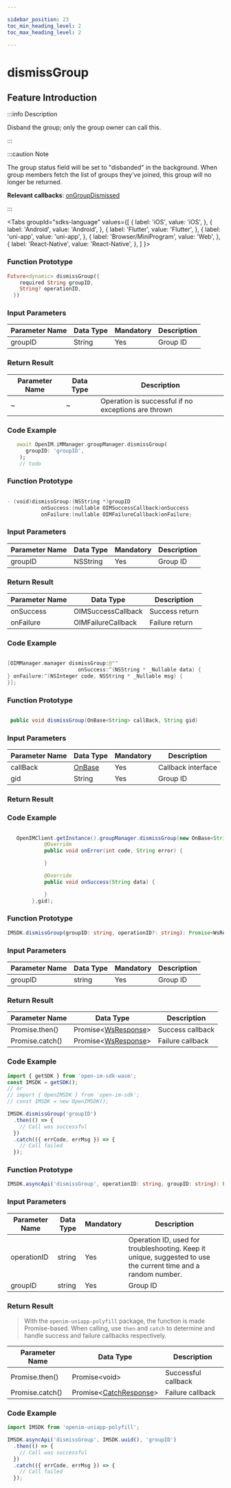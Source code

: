 ```yaml
---

sidebar_position: 23
toc_min_heading_level: 2
toc_max_heading_level: 2

---
```


# dismissGroup

## Feature Introduction

:::info Description

Disband the group; only the group owner can call this.

:::

:::caution Note

The group status field will be set to "disbanded" in the background. When group members fetch the list of groups they've joined, this group will no longer be returned.

**Relevant callbacks**:
[onGroupDismissed](../../callback/onGroupDismissed)

:::

<Tabs
groupId="sdks-language"
values={[
{ label: 'iOS', value: 'iOS', },
{ label: 'Android', value: 'Android', },
{ label: 'Flutter', value: 'Flutter', },
{ label: 'uni-app', value: 'uni-app', },
{ label: 'Browser/MiniProgram', value: 'Web', },
{ label: 'React-Native', value: 'React-Native', },
]
}>

<TabItem value="Flutter">

### Function Prototype

```dart showLineNumbers
Future<dynamic> dismissGroup({
    required String groupID,
    String? operationID,
  })
```

### Input Parameters

| Parameter Name | Data Type | Mandatory | Description |
| -------------- | --------- | --------- | ---------- |
| groupID        | String    | Yes       | Group ID   |

### Return Result

| Parameter Name | Data Type | Description                       |
| -------------- | --------- | --------------------------------- |
| ~              | ~         | Operation is successful if no exceptions are thrown |

### Code Example

```dart showLineNumbers
   await OpenIM.iMManager.groupManager.dismissGroup(
      groupID: 'groupID',
    );
    // todo
```

</TabItem>

<TabItem value="iOS">

### Function Prototype

```swift showLineNumbers

- (void)dismissGroup:(NSString *)groupID
           onSuccess:(nullable OIMSuccessCallback)onSuccess
           onFailure:(nullable OIMFailureCallback)onFailure;

```

### Input Parameters

| Parameter Name | Data Type | Mandatory | Description |
| -------------- | --------- | --------- | ---------- |
| groupID        | NSString  | Yes       | Group ID   |

### Return Result

| Parameter Name | Data Type          | Description  |
| -------------- | ------------------- | ------------ |
| onSuccess      | OIMSuccessCallback | Success return |
| onFailure      | OIMFailureCallback   | Failure return |

### Code Example

```swift showLineNumbers

[OIMManager.manager dismissGroup:@""
                       onSuccess:^(NSString * _Nullable data) {
} onFailure:^(NSInteger code, NSString * _Nullable msg) {
}];

```

</TabItem>

<TabItem value="Android">

### Function Prototype

```java showLineNumbers

 public void dismissGroup(OnBase<String> callBack, String gid)

```

### Input Parameters

| Parameter Name | Data Type               | Mandatory | Description  |
| -------------- | ----------------------- | --------- | ------------ |
| callBack       | [OnBase](/callback/onBase.mdx) | Yes       | Callback interface |
| gid            | String                  | Yes       | Group ID     |

### Return Result

### Code Example

```java showLineNumbers

   OpenIMClient.getInstance().groupManager.dismissGroup(new OnBase<String>() {
            @Override
            public void onError(int code, String error) {

            }

            @Override
            public void onSuccess(String data) {

            }
        },gid);

```

</TabItem>

<TabItem value="Web">

### Function Prototype

```ts showLineNumbers
IMSDK.dismissGroup(groupID: string, operationID?: string): Promise<WsResponse>
```

### Input Parameters

| Parameter Name | Data Type | Mandatory | Description |
| -------------- | --------- | --------- | ---------- |
| groupID        | string    | Yes       | Group ID   |

### Return Result

| Parameter Name   | Data Type                               | Description       |
| ---------------- | ---------------------------------------- | ----------------- |
| Promise.then()   | Promise<[WsResponse](/class/response.mdx)> | Success callback  |
| Promise.catch()  | Promise<[WsResponse](/class/response.mdx)> | Failure callback  |

### Code Example

```js showLineNumbers
import { getSDK } from 'open-im-sdk-wasm';
const IMSDK = getSDK();
// or
// import { OpenIMSDK } from 'open-im-sdk';
// const IMSDK = new OpenIMSDK();

IMSDK.dismissGroup('groupID')
  .then(() => {
    // Call was successful
  })
  .catch(({ errCode, errMsg }) => {
    // Call failed
  });
```

</TabItem>

<TabItem value="uni-app">

### Function Prototype

```ts showLineNumbers
IMSDK.asyncApi('dismissGroup', operationID: string, groupID: string): Promise<void>
```

### Input Parameters

| Parameter Name | Data Type | Mandatory | Description                                                              |
| -------------- | --------- | --------- | ------------------------------------------------------------------------ |
| operationID    | string    | Yes       | Operation ID, used for troubleshooting. Keep it unique, suggested to use the current time and a random number. |
| groupID        | string    | Yes       | Group ID                                                                 |

### Return Result

> With the `openim-uniapp-polyfill` package, the function is made Promise-based. When calling, use `then` and `catch` to determine and handle success and failure callbacks respectively.

| Parameter Name   | Data Type                                           | Description       |
| ---------------- | -------------------------------------------------- | ----------------- |
| Promise.then()   | Promise<void\>                                      | Successful callback |
| Promise.catch()  | Promise<[CatchResponse](/class/response.mdx)\> | Failure callback  |

### Code Example

```js showLineNumbers
import IMSDK from 'openim-uniapp-polyfill';

IMSDK.asyncApi('dismissGroup', IMSDK.uuid(), 'groupID')
  .then(() => {
    // Call was successful
  })
  .catch(({ errCode, errMsg }) => {
    // Call failed
  });
```

</TabItem>

</Tabs>